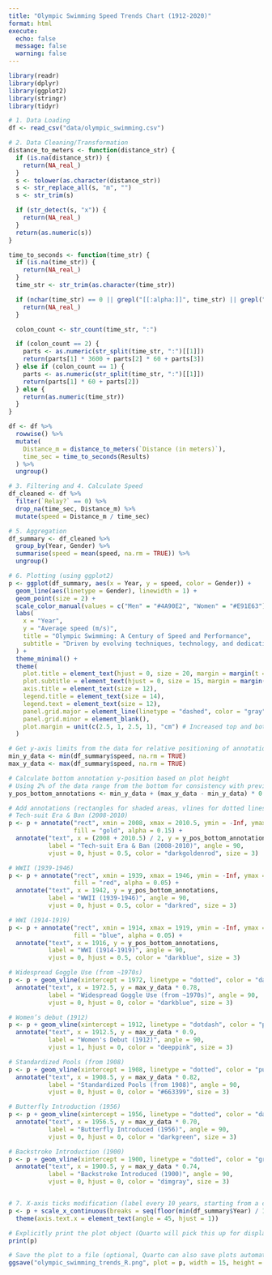 ```yaml
---
title: "Olympic Swimming Speed Trends Chart (1912-2020)"
format: html
execute:
  echo: false
  message: false
  warning: false
---
```


```r
library(readr)
library(dplyr)
library(ggplot2)
library(stringr)
library(tidyr)
```

```r
# 1. Data Loading
df <- read_csv("data/olympic_swimming.csv")
```

```r
# 2. Data Cleaning/Transformation
distance_to_meters <- function(distance_str) {
  if (is.na(distance_str)) {
    return(NA_real_)
  }
  s <- tolower(as.character(distance_str))
  s <- str_replace_all(s, "m", "")
  s <- str_trim(s)

  if (str_detect(s, "x")) {
    return(NA_real_)
  }
  return(as.numeric(s))
}

time_to_seconds <- function(time_str) {
  if (is.na(time_str)) {
    return(NA_real_)
  }
  time_str <- str_trim(as.character(time_str))

  if (nchar(time_str) == 0 || grepl("[[:alpha:]]", time_str) || grepl(" ", time_str)) {
    return(NA_real_)
  }

  colon_count <- str_count(time_str, ":")

  if (colon_count == 2) {
    parts <- as.numeric(str_split(time_str, ":")[[1]])
    return(parts[1] * 3600 + parts[2] * 60 + parts[3])
  } else if (colon_count == 1) {
    parts <- as.numeric(str_split(time_str, ":")[[1]])
    return(parts[1] * 60 + parts[2])
  } else {
    return(as.numeric(time_str))
  }
}

df <- df %>%
  rowwise() %>%
  mutate(
    Distance_m = distance_to_meters(`Distance (in meters)`),
    time_sec = time_to_seconds(Results)
  ) %>%
  ungroup()
```

```r
# 3. Filtering and 4. Calculate Speed
df_cleaned <- df %>%
  filter(`Relay?` == 0) %>%
  drop_na(time_sec, Distance_m) %>%
  mutate(speed = Distance_m / time_sec)
```

```r
# 5. Aggregation
df_summary <- df_cleaned %>%
  group_by(Year, Gender) %>%
  summarise(speed = mean(speed, na.rm = TRUE)) %>%
  ungroup()
```

```r
# 6. Plotting (using ggplot2)
p <- ggplot(df_summary, aes(x = Year, y = speed, color = Gender)) +
  geom_line(aes(linetype = Gender), linewidth = 1) +
  geom_point(size = 2) +
  scale_color_manual(values = c("Men" = "#4A90E2", "Women" = "#E91E63")) +
  labs(
    x = "Year",
    y = "Average speed (m/s)",
    title = "Olympic Swimming: A Century of Speed and Performance",
    subtitle = "Driven by evolving techniques, technology, and dedication, speeds consistently improved."
  ) +
  theme_minimal() +
  theme(
    plot.title = element_text(hjust = 0, size = 20, margin = margin(t = 20, b = 10)), # Increased bottom margin for title
    plot.subtitle = element_text(hjust = 0, size = 15, margin = margin(b = 20)),
    axis.title = element_text(size = 12),
    legend.title = element_text(size = 14),
    legend.text = element_text(size = 12),
    panel.grid.major = element_line(linetype = "dashed", color = "gray"),
    panel.grid.minor = element_blank(),
    plot.margin = unit(c(2.5, 1, 2.5, 1), "cm") # Increased top and bottom margins for more space
  )

# Get y-axis limits from the data for relative positioning of annotations
min_y_data <- min(df_summary$speed, na.rm = TRUE)
max_y_data <- max(df_summary$speed, na.rm = TRUE)

# Calculate bottom annotation y-position based on plot height
# Using 2% of the data range from the bottom for consistency with previous intent
y_pos_bottom_annotations <- min_y_data + (max_y_data - min_y_data) * 0.02

# Add annotations (rectangles for shaded areas, vlines for dotted lines)
# Tech-suit Era & Ban (2008-2010)
p <- p + annotate("rect", xmin = 2008, xmax = 2010.5, ymin = -Inf, ymax = Inf,
                  fill = "gold", alpha = 0.15) +
  annotate("text", x = (2008 + 2010.5) / 2, y = y_pos_bottom_annotations,
           label = "Tech-suit Era & Ban (2008-2010)", angle = 90,
           vjust = 0, hjust = 0.5, color = "darkgoldenrod", size = 3)

# WWII (1939-1946)
p <- p + annotate("rect", xmin = 1939, xmax = 1946, ymin = -Inf, ymax = Inf,
                  fill = "red", alpha = 0.05) +
  annotate("text", x = 1942, y = y_pos_bottom_annotations,
           label = "WWII (1939-1946)", angle = 90,
           vjust = 0, hjust = 0.5, color = "darkred", size = 3)

# WWI (1914-1919)
p <- p + annotate("rect", xmin = 1914, xmax = 1919, ymin = -Inf, ymax = Inf,
                  fill = "blue", alpha = 0.05) +
  annotate("text", x = 1916, y = y_pos_bottom_annotations,
           label = "WWI (1914-1919)", angle = 90,
           vjust = 0, hjust = 0.5, color = "darkblue", size = 3)

# Widespread Goggle Use (from ~1970s)
p <- p + geom_vline(xintercept = 1972, linetype = "dotted", color = "darkblue", linewidth = 0.8) +
  annotate("text", x = 1972.5, y = max_y_data * 0.78,
           label = "Widespread Goggle Use (from ~1970s)", angle = 90,
           vjust = 0, hjust = 0, color = "darkblue", size = 3)

# Women’s debut (1912)
p <- p + geom_vline(xintercept = 1912, linetype = "dotdash", color = "pink", linewidth = 0.8) +
  annotate("text", x = 1912.5, y = max_y_data * 0.9,
           label = "Women's Debut (1912)", angle = 90,
           vjust = 1, hjust = 0, color = "deeppink", size = 3)

# Standardized Pools (from 1908)
p <- p + geom_vline(xintercept = 1908, linetype = "dotted", color = "purple", linewidth = 0.8) +
  annotate("text", x = 1908.5, y = max_y_data * 0.82,
           label = "Standardized Pools (from 1908)", angle = 90,
           vjust = 0, hjust = 0, color = "#663399", size = 3)

# Butterfly Introduction (1956)
p <- p + geom_vline(xintercept = 1956, linetype = "dotted", color = "darkgreen", linewidth = 0.8) +
  annotate("text", x = 1956.5, y = max_y_data * 0.70,
           label = "Butterfly Introduced (1956)", angle = 90,
           vjust = 0, hjust = 0, color = "darkgreen", size = 3)

# Backstroke Introduction (1900)
p <- p + geom_vline(xintercept = 1900, linetype = "dotted", color = "gray", linewidth = 0.8) +
  annotate("text", x = 1900.5, y = max_y_data * 0.74,
           label = "Backstroke Introduced (1900)", angle = 90,
           vjust = 0, hjust = 0, color = "dimgray", size = 3)


# 7. X-axis ticks modification (label every 10 years, starting from a clean decade)
p <- p + scale_x_continuous(breaks = seq(floor(min(df_summary$Year) / 10) * 10, ceiling(max(df_summary$Year) / 10) * 10, by = 10)) +
  theme(axis.text.x = element_text(angle = 45, hjust = 1))

# Explicitly print the plot object (Quarto will pick this up for display)
print(p)

# Save the plot to a file (optional, Quarto can also save plots automatically)
ggsave("olympic_swimming_trends_R.png", plot = p, width = 15, height = 8, units = "in")
```